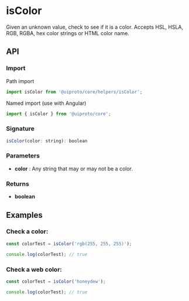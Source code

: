 
<Meta title="Core/Helpers/isColor" />

<h1>isColor</h1>

Given an unknown value, check to see if it is a color. Accepts HSL, HSLA, RGB, RGBA, hex color strings or HTML color name.

<h2>API</h2>

<h3>Import</h3>

Path import

```javascript
import isColor from '@uiproto/core/helpers/isColor';
```

Named import (use with Angular)

```javascript
import { isColor } from '@uiproto/core';
```

<h3>Signature</h3>

```javascript
isColor(color: string): boolean
```

<h3>Parameters</h3>

<ul>
  <li>
    <strong>color</strong> : Any string that may or may not be a color.
  </li>
</ul>

<h3>Returns</h3>

<ul>
  <li>
    <strong>boolean</strong>
  </li>
</ul>

<h2>Examples</h2>

<h3>Check a color:</h3>

```javascript
const colorTest = isColor('rgb(255, 255, 255)');

console.log(colorTest); // true
```

<h3>Check a web color:</h3>

```javascript
const colorTest = isColor('honeydew');

console.log(colorTest); // true
```
